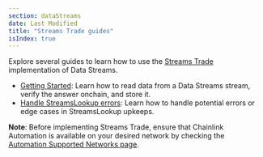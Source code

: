 ```yaml
---
section: dataStreams
date: Last Modified
title: "Streams Trade guides"
isIndex: true
---
```


Explore several guides to learn how to use the [Streams Trade](/data-streams/streams-trade) implementation of Data Streams.

- [Getting Started](/data-streams/getting-started): Learn how to read data from a Data Streams stream, verify the answer onchain, and store it.
- [Handle StreamsLookup errors](/data-streams/tutorials/streams-trade/streams-trade-lookup-error-handler): Learn how to handle potential errors or edge cases in StreamsLookup upkeeps.

**Note**: Before implementing Streams Trade, ensure that Chainlink Automation is available on your desired network by checking the [Automation Supported Networks page](/chainlink-automation/overview/supported-networks).
